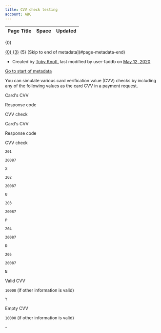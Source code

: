 ```yaml
---
title: CVV check testing
account: ABC
---
```


<table class="aui"> <thead> <tr class="header"> <th class="search-result-title">Page Title</th> <th class="search-result-space">Space</th> <th class="search-result-date">Updated</th> </tr> </thead> </table> <p class="search-result-count">{0}</p> <tr class="search-result"> <td class="search-result-title"><a href="{1}" class="content-type-{2}"><span>{0}</span></a></td> <td class="search-result-space"><a class="space" href="/display/{4}/" title="{3}">{3}</a></td> <td class="search-result-date"><span class="date" title="{6}">{5}</span></td> </tr> [Skip to end of metadata](#page-metadata-end)

*   Created by [Toby Knott](    /display/~toby.knott
    ), last modified by user-faddb on [May 12, 2020](/pages/diffpagesbyversion.action?pageId=5931506&selectedPageVersions=1&selectedPageVersions=2 "Show changes")

[Go to start of metadata](#page-metadata-start)

You can simulate various card verification value (CVV) checks by including any of the following values as the card CVV in a payment request.

Card's CVV

Response code

CVV check

Card's CVV

Response code

CVV check

`201`

`20087`

`X`

`202`

`20087`

`U`

`203`

`20087`

`P`

`204`

`20087`

`D`

`205`

`20087`

`N`

Valid CVV

`10000` (if other information is valid)

`Y`

Empty CVV

`10000` (if other information is valid)

\-
